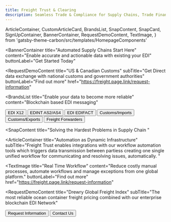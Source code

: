 ```yaml
---
title: Freight Trust & Clearing
description: Seamless Trade & Compliance for Supply Chains, Trade Finance & Logistics
---
```


  ArticleContainer,
  CustomArticleCard,
  BrandsList,
  SnapContent,
  SnapCard,
  SignUpContainer,
  BannerContainer,
  RequestDemoContent,
  TextImage,
} from 'gatsby-theme-carbon/src/templates/HomepageComponents'



<BannerContainer 
  title="Automated Supply Chains Start Here"
  content="Enable accurate and actionable data with existing your EDI"
  buttonLabel="Get Started Today"
>

</BannerContainer>


<RequestDemoContent
  title="US & Canadian Customs"
  subTitle="Get Direct data exchange with national customs and government authorities"
  buttonLabel="Find out more"
  href="https://freight.page.link/request-information"
></RequestDemoContent>

<BrandsList
  title="Enable your data to become more reliable"
  content="Blockchain based EDI messaging"
>
  <Row>
    <Column colMd={2} colLg={2}>
      <Button
        kind="secondary"
        href="https://freight.page.link/request-information"
      >
        EDI X12
      </Button>
    </Column>
    <Column colMd={2} colLg={2}>
      <Button
        kind="secondary"
        href="https://freight.page.link/request-information"
      >
        EDINT AS2/AS4
      </Button>
    </Column>
    <Column colMd={2} colLg={2}>
      <Button
        kind="secondary"
        href="https://freight.page.link/request-information"
      >
        EDI EDIFACT
      </Button>
    </Column>
    <Column colMd={2} colLg={2}>
      <Button
        kind="secondary"
        href="https://freight.page.link/request-information"
      >
        Customs/Imports
      </Button>
    </Column>
    <Column colMd={2} colLg={2}>
      <Button
        kind="secondary"
        href="https://freight.page.link/request-information"
      >
        Customs/Exports
      </Button>
    </Column>
    <Column colMd={2} colLg={2}>
      <Button
        kind="secondary"
        href="https://freight.page.link/request-information"
      >
        Freight Forwarders
      </Button>
    </Column>
  </Row>
</BrandsList>

<SnapContent
  title="Solving the Hardest Problems in Supply Chain
  "
>
  <Row>
    <Column colSm={12} colMd={6} colLg={6}>
      <SnapCard
        title="Unworkable"
        buttonLabel="Closed-source Ecosystems"
        content="Broken business processes have significant consequences. We provide consistent workflows to provision, secure, connect, and run a fault-tolerant EDI VAN Network at half the cost per message "
        href="https://freight.page.link/snap-find-out-more"
      />
    </Column>
    <Column colSm={12} colMd={6} colLg={6}>
      <SnapCard
        title="Unavoidable"
        buttonLabel="From Regulations to Trade"
        content="Easily share job related information across your network, keeping yourself and your trading communities better informed and able to make more timely decisions. "
        href="https://freight.page.link/snap-find-out-more"
      />
    </Column>
    <Column colSm={12} colMd={6} colLg={6}>
      <SnapCard
        title="Urgent"
        buttonLabel="Real Time Workflow"
        content="Get instant validation details per message, segment and data element. Submit documents and shipping information in real-time to increase operational efficiency and accuracy."
        href="https://freight.page.link/snap-find-out-more"
      />
    </Column>
    <Column colSm={12} colMd={6} colLg={6}>
      <SnapCard
        title="Automated Notifications"
        buttonLabel="Mapping, Batching, and Scheduling"
        content="Status of shipments for clearing, Statements (for Type 3 filings), Invoices, delivery orders, and Forms 7501and 3461. Get drawback reports that provide detail about their entries."
        href="https://freight.page.link/snap-find-out-more"
      />
    </Column>
  </Row>
</SnapContent>

<ArticleContainer
  title="Automation as Dynamic Infrastructure"
  subTitle="Freight Trust enables integrations with our workflow automation tools which triggers data transmission between partiess creating one single unified workflow for communicating and resolving issues, automatically.
  "
>
<Row>
<Column colMd={4} colLg={4}>
    <ArticleCard
      subTitle="Network Updates"
      title="New Services for Compliance"
      author="Engineering"
      date="July 25th, 2020"
      readTime="Read time: 5 min"
      color="dark"
      href="https://medium.com/freighttrust"
      actionIcon="arrowRight"
      >


  </ArticleCard>
</Column>
<Column colMd={4} colLg={4}>
    <ArticleCard
      subTitle="Partners"
      title="Drewry.co.uk"
      author="Corporate Announcement"
      date="July 29th, 2020"
      readTime="Read time: 3 min"
      color="dark"
      href="https://medium.com/freighttrust"
      actionIcon="arrowRight"
      >


  </ArticleCard>
</Column>
<Column colMd={4} colLg={4}>
    <ArticleCard
      subTitle="Digital Signatures"
      title="Digital-first Documents"
      color="dark"
      author="Analysis"
      date="July 20th, 2020"
      readTime="Read time: 4 min"
      href="https://medium.com/freighttrust"
      actionIcon="arrowRight"
      >

  </ArticleCard>
</Column>
</Row>
</ArticleContainer>

<TextImage
  title="Real Time Workflow"
  content="Reduce costly manual processes, automate workflows and manage exceptions from one global platform."
  buttonLabel="Find out more"
  href="https://freight.page.link/request-information"
></TextImage>

  <RequestDemoContent
  title="Drewry Global Freight Index"
  subTitle="The most reliable ocean container freight pricing combined with our enterprise blockchain EDI Network"
>

  <Button href="https://freight.page.link/request-information" kind="secondary">
    Request Information
  </Button>
  <Button href="https://freight.page.link/request-information" kind="tertiary">
    Contact Us
  </Button>
</RequestDemoContent>
